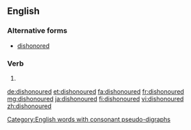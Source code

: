 ==English==

===Alternative forms===
* [[dishonored]]

===Verb===
{{head|en}}

# {{en-past of|dishonour}}

[[Category:English words with consonant pseudo-digraphs]]

[[de:dishonoured]]
[[et:dishonoured]]
[[fa:dishonoured]]
[[fr:dishonoured]]
[[mg:dishonoured]]
[[ja:dishonoured]]
[[fi:dishonoured]]
[[vi:dishonoured]]
[[zh:dishonoured]]